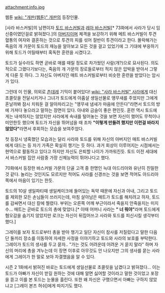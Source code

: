 attachment:info.jpg

웹툰  [[wiki: "개판(웹툰)" 개판]]의 등장인물.

[사라 바스커빌]의 남편이자 [[토드 바스커빌]]과 [[레아 바스커빌]][* 73화에서 사라가 당시 임신중이였던걸로 밝혀졌다.]의 [[아버지]]이며 체격을 보강하기 위해 메트 바스커빌이 투견 혈통의 여자와 결혼하는 것으로 투견의 피를 섞어 절반이 투견이라고 한다. 몰락해가는 죽음의 개 가문이 토드의 재능을 알아보고 모든 것을 걸고 있었기에 그 기대에 부응하기 위해 토드가 어릴때부터 혹독한 훈련을 시켰다고. 

토드가 실수라도 하면 곧바로 매를 때릴 정도로 차가웠던 사람(개?)으로 묘사된다. 의도적으로 그랬다기보다는, 죽음의 개 가문의 장로들로부터 적지 않은 압박을 받아서 그렇게 다룬 듯 하다. 그 자신도 아버지인 매트 바스커빌로부터 비슷한 훈련을 받았다는 암시가 있다. 

그런데 이 인물, 의외로 [[츤데레]] 기믹이 붙어있다! [[wiki: "사라 바스커빌" 사라]]에게 대신 초콜릿을 전달시키거나 그녀가 토드에게 아홉살 생일선물로 앵무새를 주었지만 그에게 혼날까봐 잠시 치워둔 걸 알아차리고는 "앵무새 냄새가 마음에 안든다"라면서 토드의 방에 가져다 놓으라고 말하는 장면이 있다. 아내와 금슬이 좋은 편인듯. 훈련 역시 토드에게는 내색하지는 않았지만 사라에게 속내를 털어놓는 것을 보면 자신이 했어도 무척이나 미안한듯 했으며 토드가 자신을 뛰어넘을 때 조차 '''"이렇게 만들려 했지만 이런걸 바라지 않았다"'''라면서 후회하는 모습을 보여주었다.

첫 등장시 냉혹했던 모습과는 달리 사라와 토드를 위해 자신의 아버지인 매트 바스커빌에게 대드는 등 자기 가족은 확실히 챙기는 듯 하다. 과거 회상이 이루어지는 시점에서는 현역으로 활동하고 있다고 하지만 자신도 은퇴할 나이가 가까워진듯. 토드 이전 세대에서 바스커빌 집안 사람중 가장 신체능력이 뛰어나다고 했다.

70화에서 등장한 바스커빌 가문의 단골 고객 중 한명인 늑대 아드리아와 유난히 친밀한 것 같다. 놀리는 것인지도 모르지만 적어도 사라를 신경쓰는 것을 보면 적어도 아드리아 쪽에서 마음이 있기는 한듯.

토드의 10살 생일파티때 생일케이크에 들어있는 독약 때문에 자신과 아내, 그리고 토드를 제외한 모든 손님들이 쓰러지는데, 마침 살아남은 매트가 토드를 해치려고 하자, 토드를 감싸면서 대신 칼에 찔렸다. 부위는 오른쪽 어깨 부근이라서 죽을지 안죽을지는 미지수... 매트는 곧바로 토드의 총에 맞았다.[* 이때 어머니 사라는 '''" 너 뭐야"'''라며 토드에게 혐오감을 숨기지 않았지만 로크는 자신이 뒤집어쓰고 사라와 토드를 피신시킬 생각부터 했다.]

그레이를 보자 토드로부터 총을 받아 챙기고 일단 자신이 참사를 저질렀다고 말한 다음 단 둘끼리 장소를 이동하여 자세한 사정을 이야기하고 토드와 사라의 보호를 부탁한다. 그레이가 토드의 생사를 두고 묻자.. "가는 것도 어려운데 어려운 거 묻지 말라" 하며 자신의 머리에 총을 겨누는데 이 장면 이후로 아무것도 안 나오지만 그의 생사를 묻는 사라에게 그레이가 한 말로 보아 자결했음을 알 수 있다.

시즌 2 1화에서 밝혀진 바로는 토드에게 생일선물로 초콜릿을 남겼다고 밝혀졌다... 이는 토드가 아빠가 자신이 받길 원하는 것에 대해 알면 싫어할 것이라고 말한 것이었고 포장을 뜯고 이를 본 토드는 눈물을 흘린다. 또한 왜 자신은 구했으면서 아빠는 구하지 않았냐고 [그레이 본즈 허쉬]에게 따지기도 했다.
